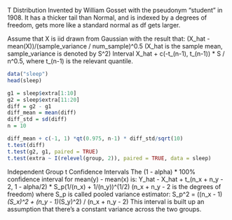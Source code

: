 T Distribution
Invented by William Gosset with the pseudonym "student" in 1908.
It has a thicker tail than Normal, and is indexed by a degrees of freedom, gets more like a standard normal as df gets larger.

Assume that X is iid drawn from Gaussian with the result that:
(X_hat - mean(X))/(sample_variance / num_sample)^0.5 (X_hat is the sample mean, sample_variance is denoted by S^2)
Interval X_hat + c(-t_(n-1), t_(n-1)) * S / n^0.5, where t_(n-1) is the relevant quantile.
```r
data("sleep")
head(sleep)
```

```r
g1 = sleep$extra[1:10]
g2 = sleep$extra[11:20]
diff = g2 - g1
diff_mean = mean(diff)
diff_std = sd(diff)
n = 10

diff_mean + c(-1, 1) *qt(0.975, n-1) * diff_std/sqrt(10)
t.test(diff)
t.test(g2, g1, paired = TRUE)
t.test(extra ~ I(relevel(group, 2)), paired = TRUE, data = sleep)
```

Independent Group t Confidence Intervals
The (1 - alpha) * 100% confidence interval for mean(y) - mean(x) is:
Y_hat - X_hat + t_(n_x + n_y - 2, 1 - alpha/2) * S_p(1/(n_x) + 1/(n_y))^(1/2)       (n_x + n_y - 2 is the degrees of freedom)
where S_p is called pooled variance estimator:
S_p^2 = ((n_x - 1)*(S_x)^2 + (n_y - 1)*(S_y)^2) / (n_x + n_y - 2)
This interval is built up an assumption that there's a constant variance across the two groups.
